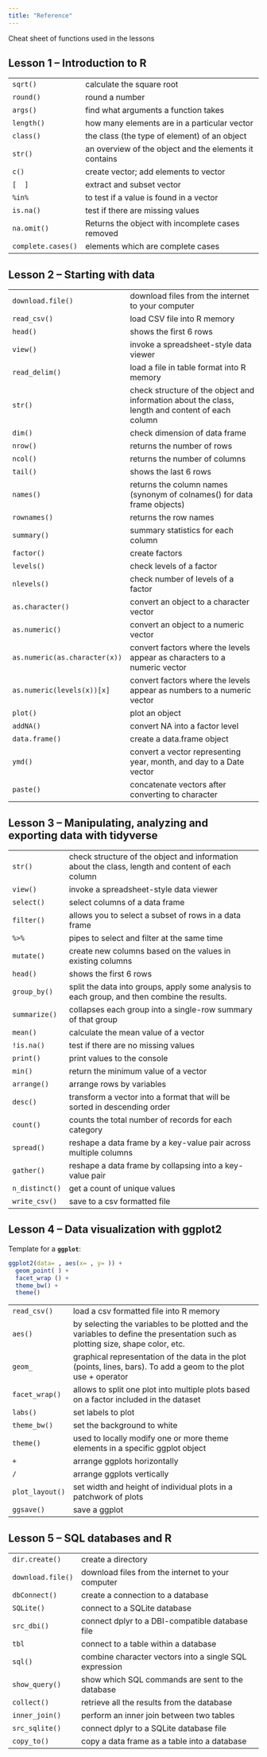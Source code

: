 ```yaml
---
title: "Reference"
---
```


Cheat sheet of functions used in the lessons

## Lesson 1 -- Introduction to R

|                    |                                                        |
|--------------------|--------------------------------------------------------|
| `sqrt()`           | calculate the square root                              |
| `round()`          | round a number                                         |
| `args()`           | find what arguments a function takes                   |
| `length()`         | how many elements are in a particular vector           |
| `class()`          | the class (the type of element) of an object           |
| `str()`            | an overview of the object and the elements it contains |
| `c()`              | create vector; add elements to vector                  |
| `[  ]`             | extract and subset vector                              |
| `%in%`             | to test if a value is found in a vector                |
| `is.na()`          | test if there are missing values                       |
| `na.omit()`        | Returns the object with incomplete cases removed       |
| `complete.cases()` | elements which are complete cases                      |

## Lesson 2 -- Starting with data

+-------------------------------+--------------------------------------------------------------------------------------------------+
| `download.file()`             | download files from the internet to your computer                                                |
+-------------------------------+--------------------------------------------------------------------------------------------------+
| `read_csv()`                  | load CSV file into R memory                                                                      |
+-------------------------------+--------------------------------------------------------------------------------------------------+
| `head()`                      | shows the first 6 rows                                                                           |
+-------------------------------+--------------------------------------------------------------------------------------------------+
| `view()`                      | invoke a spreadsheet-style data viewer                                                           |
+-------------------------------+--------------------------------------------------------------------------------------------------+
| `read_delim()`                | load a file in table format into R memory                                                        |
+-------------------------------+--------------------------------------------------------------------------------------------------+
| `str()`                       | check structure of the object and information about the class, length and content of each column |
+-------------------------------+--------------------------------------------------------------------------------------------------+
| `dim()`                       | check dimension of data frame                                                                    |
+-------------------------------+--------------------------------------------------------------------------------------------------+
| `nrow()`                      | returns the number of rows                                                                       |
+-------------------------------+--------------------------------------------------------------------------------------------------+
| `ncol()`                      | returns the number of columns                                                                    |
+-------------------------------+--------------------------------------------------------------------------------------------------+
| `tail()`                      | shows the last 6 rows                                                                            |
+-------------------------------+--------------------------------------------------------------------------------------------------+
| `names()`                     | returns the column names (synonym of colnames() for data frame objects)                          |
+-------------------------------+--------------------------------------------------------------------------------------------------+
| `rownames()`                  | returns the row names                                                                            |
+-------------------------------+--------------------------------------------------------------------------------------------------+
| `summary()`                   | summary statistics for each column                                                               |
+-------------------------------+--------------------------------------------------------------------------------------------------+
| `factor()`                    | create factors                                                                                   |
+-------------------------------+--------------------------------------------------------------------------------------------------+
| `levels()`                    | check levels of a factor                                                                         |
+-------------------------------+--------------------------------------------------------------------------------------------------+
| `nlevels()`                   | check number of levels of a factor                                                               |
+-------------------------------+--------------------------------------------------------------------------------------------------+
| `as.character()`              | convert an object to a character vector                                                          |
+-------------------------------+--------------------------------------------------------------------------------------------------+
| `as.numeric()`                | convert an object to a numeric vector                                                            |
+-------------------------------+--------------------------------------------------------------------------------------------------+
| `as.numeric(as.character(x))` | convert factors where the levels appear as characters to a numeric vector                        |
+-------------------------------+--------------------------------------------------------------------------------------------------+
| `as.numeric(levels(x))[x]`    | convert factors where the levels appear as numbers to a numeric vector                           |
+-------------------------------+--------------------------------------------------------------------------------------------------+
| `plot()`                      | plot an object                                                                                   |
+-------------------------------+--------------------------------------------------------------------------------------------------+
| `addNA()`                     | convert NA into a factor level                                                                   |
+-------------------------------+--------------------------------------------------------------------------------------------------+
| `data.frame()`                | create a data.frame object                                                                       |
+-------------------------------+--------------------------------------------------------------------------------------------------+
| `ymd()`                       | convert a vector representing year, month, and day to a Date vector                              |
+-------------------------------+--------------------------------------------------------------------------------------------------+
| `paste()`                     | concatenate vectors after converting to character                                                |
+-------------------------------+--------------------------------------------------------------------------------------------------+

## Lesson 3 -- Manipulating, analyzing and exporting data with tidyverse

+----------------+--------------------------------------------------------------------------------------------------+
| `str()`        | check structure of the object and information about the class, length and content of each column |
+----------------+--------------------------------------------------------------------------------------------------+
| `view()`       | invoke a spreadsheet-style data viewer                                                           |
+----------------+--------------------------------------------------------------------------------------------------+
| `select()`     | select columns of a data frame                                                                   |
+----------------+--------------------------------------------------------------------------------------------------+
| `filter()`     | allows you to select a subset of rows in a data frame                                            |
+----------------+--------------------------------------------------------------------------------------------------+
| `%>%`          | pipes to select and filter at the same time                                                      |
+----------------+--------------------------------------------------------------------------------------------------+
| `mutate()`     | create new columns based on the values in existing columns                                       |
+----------------+--------------------------------------------------------------------------------------------------+
| `head()`       | shows the first 6 rows                                                                           |
+----------------+--------------------------------------------------------------------------------------------------+
| `group_by()`   | split the data into groups, apply some analysis to each group, and then combine the results.     |
+----------------+--------------------------------------------------------------------------------------------------+
| `summarize()`  | collapses each group into a single-row summary of that group                                     |
+----------------+--------------------------------------------------------------------------------------------------+
| `mean()`       | calculate the mean value of a vector                                                             |
+----------------+--------------------------------------------------------------------------------------------------+
| `!is.na()`     | test if there are no missing values                                                              |
+----------------+--------------------------------------------------------------------------------------------------+
| `print()`      | print values to the console                                                                      |
+----------------+--------------------------------------------------------------------------------------------------+
| `min()`        | return the minimum value of a vector                                                             |
+----------------+--------------------------------------------------------------------------------------------------+
| `arrange()`    | arrange rows by variables                                                                        |
+----------------+--------------------------------------------------------------------------------------------------+
| `desc()`       | transform a vector into a format that will be sorted in descending order                         |
+----------------+--------------------------------------------------------------------------------------------------+
| `count()`      | counts the total number of records for each category                                             |
+----------------+--------------------------------------------------------------------------------------------------+
| `spread()`     | reshape a data frame by a key-value pair across multiple columns                                 |
+----------------+--------------------------------------------------------------------------------------------------+
| `gather()`     | reshape a data frame by collapsing into a key-value pair                                         |
+----------------+--------------------------------------------------------------------------------------------------+
| `n_distinct()` | get a count of unique values                                                                     |
+----------------+--------------------------------------------------------------------------------------------------+
| `write_csv()`  | save to a csv formatted file                                                                     |
+----------------+--------------------------------------------------------------------------------------------------+

## Lesson 4 -- Data visualization with ggplot2

Template for a **`ggplot`**:

```r
ggplot2(data= , aes(x= , y= )) + 
  geom_point( ) + 
  facet_wrap () + 
  theme_bw() + 
  theme()
```

+----------------------------+--------------------------------------------------------------------------------------------------------------------------------+
| `read_csv()`               | load a csv formatted file into R memory                                                                                        |
+----------------------------+--------------------------------------------------------------------------------------------------------------------------------+
| `aes()`                    | by selecting the variables to be plotted and the variables to define the presentation such as plotting size, shape color, etc. |
+----------------------------+--------------------------------------------------------------------------------------------------------------------------------+
| `geom_`                    | graphical representation of the data in the plot (points, lines, bars). To add a geom to the plot use + operator               |
+----------------------------+--------------------------------------------------------------------------------------------------------------------------------+
| `facet_wrap()`             | allows to split one plot into multiple plots based on a factor included in the dataset                                         |
+----------------------------+--------------------------------------------------------------------------------------------------------------------------------+
| `labs()`                   | set labels to plot                                                                                                             |
+----------------------------+--------------------------------------------------------------------------------------------------------------------------------+
| `theme_bw()`               | set the background to white                                                                                                    |
+----------------------------+--------------------------------------------------------------------------------------------------------------------------------+
| `theme()`                  | used to locally modify one or more theme elements in a specific ggplot object                                                  |
+----------------------------+--------------------------------------------------------------------------------------------------------------------------------+
| `+`                        | arrange ggplots horizontally                                                                                                   |
+----------------------------+--------------------------------------------------------------------------------------------------------------------------------+
| `/`                        | arrange ggplots vertically                                                                                                     |
+----------------------------+--------------------------------------------------------------------------------------------------------------------------------+
| `plot_layout()`            | set width and height of individual plots in a patchwork of plots                                                               |
+----------------------------+--------------------------------------------------------------------------------------------------------------------------------+
| `ggsave()`                 | save a ggplot                                                                                                                  |
+----------------------------+--------------------------------------------------------------------------------------------------------------------------------+

## Lesson 5 -- SQL databases and R

|                   |                                                        |
|-------------------|--------------------------------------------------------|
| `dir.create()`    | create a directory                                     |
| `download.file()` | download files from the internet to your computer      |
| `dbConnect()`     | create a connection to a database                      |
| `SQLite()`        | connect to a SQLite database                           |
| `src_dbi()`       | connect dplyr to a DBI-compatible database file        |
| `tbl`             | connect to a table within a database                   |
| `sql()`           | combine character vectors into a single SQL expression |
| `show_query()`    | show which SQL commands are sent to the database       |
| `collect()`       | retrieve all the results from the database             |
| `inner_join()`    | perform an inner join between two tables               |
| `src_sqlite()`    | connect dplyr to a SQLite database file                |
| `copy_to()`       | copy a data frame as a table into a database           |
